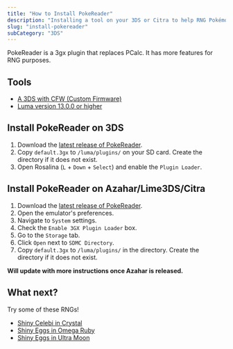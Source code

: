 ```yaml
---
title: "How to Install PokeReader"
description: "Installing a tool on your 3DS or Citra to help RNG Pokémon"
slug: "install-pokereader"
subCategory: "3DS"
---
```


PokeReader is a 3gx plugin that replaces PCalc. It has more features for RNG purposes.

## Tools

- [A 3DS with CFW (Custom Firmware)](https://3ds.hacks.guide/)
- [Luma version 13.0.0 or higher](https://github.com/LumaTeam/Luma3DS/releases)

## Install PokeReader on 3DS

1. Download the [latest release of PokeReader](https://github.com/zaksabeast/PokeReader/releases/latest).
2. Copy `default.3gx` to `/luma/plugins/` on your SD card. Create the directory if it does not exist.
3. Open Rosalina (`L` + `Down` + `Select`) and enable the `Plugin Loader`.

## Install PokeReader on Azahar/Lime3DS/Citra

1. Download the [latest release of PokeReader](https://github.com/zaksabeast/PokeReader/releases/latest).
2. Open the emulator's preferences.
3. Navigate to `System` settings.
4. Check the `Enable 3GX Plugin Loader` box.
5. Go to the `Storage` tab.
6. Click `Open` next to `SDMC Directory`.
7. Copy `default.3gx` to `/luma/plugins/` in the directory. Create the directory if it does not exist.

**Will update with more instructions once Azahar is released.**

## What next?

Try some of these RNGs!

- [Shiny Celebi in Crystal](/gen2-celebi)
- [Shiny Eggs in Omega Ruby](/retail-oras-egg-mmsc)
- [Shiny Eggs in Ultra Moon](/retail-usum-egg-no-mmsc)
